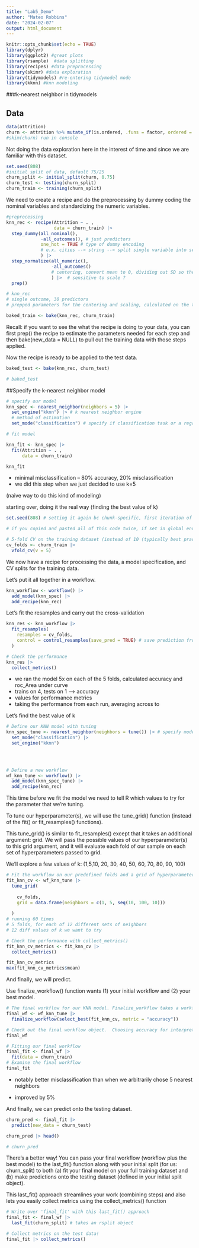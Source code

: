 ```yaml
---
title: "Lab5_Demo"
author: "Mateo Robbins"
date: "2024-02-07"
output: html_document
---
```


```r
knitr::opts_chunk$set(echo = TRUE)
library(dplyr)    
library(ggplot2) #great plots
library(rsample)  #data splitting 
library(recipes) #data preprocessing
library(skimr) #data exploration
library(tidymodels) #re-entering tidymodel mode
library(kknn) #knn modeling
```

###k-nearest neighbor in tidymodels

## Data

```r
data(attrition)
churn <- attrition %>% mutate_if(is.ordered, .funs = factor, ordered = F) 
#skim(churn) run in console
```

Not doing the data exploration here in the interest of time and since we are familiar with this dataset.

```r
set.seed(808)
#initial split of data, default 75/25
churn_split <- initial_split(churn, 0.75)
churn_test <- testing(churn_split)
churn_train <- training(churn_split)
```

We need to create a recipe and do the preprocessing by dummy coding the nominal variables and standardizing the numeric variables.

```r
#preprocessing
knn_rec <- recipe(Attrition ~ . ,
                  data = churn_train) |>
  step_dummy(all_nominal(),
             -all_outcomes(), # just predictors
             one_hot = TRUE # type of dummy encoding
             # e.x. cities --> string --> split single variable into set of features (one feature for each city, e.g., one column for chicago, get a 0 or 1 for each of those dimensions)
             ) |>
  step_normalize(all_numeric(), 
                 -all_outcomes()
                 # centering, convert mean to 0, dividing out SD so they're all put on a similar scale
                 ) |>  # sensitive to scale ?
  prep()

# knn_rec
# single outcome, 30 predictors
# prepped parameters for the centering and scaling, calculated on the training data 

baked_train <- bake(knn_rec, churn_train)

```

Recall: if you want to see the what the recipe is doing to your data, you can first prep() the recipe to estimate the parameters needed for each step and then bake(new_data = NULL) to pull out the training data with those steps applied.

Now the recipe is ready to be applied to the test data.

```r
baked_test <- bake(knn_rec, churn_test)

# baked_test
```

##Specify the k-nearest neighbor model

```r
# specify our model
knn_spec <- nearest_neighbor(neighbors = 5) |>
  set_engine("kknn") |> # k nearest neighbor engine
  # method of estimation
  set_mode("classification") # specify if classification task or a regression task


```

```r
# fit model 

knn_fit <- knn_spec |>
  fit(Attrition ~ . , 
      data = churn_train)

knn_fit
```

- minimal misclassification -- 80% accuracy, 20% misclassification
- we did this step when we just decided to use k=5

(naive way to do this kind of modeling)

starting over, doing it the real way (finding the best value of k)

```r
set.seed(808) # setting it again bc chunk-specific, first iteration of that set randomness, cv splitting data again, to achieve that same split, we need to set that seed again

# if you copied and pasted all of this code twice, if set in global enviro vs in chunk, iteration of that pseudo randomness is at a different position vs. if u set in chunk for each step 

# 5-fold CV on the training dataset (instead of 10 (typically best practice) for in-class demo)
cv_folds <- churn_train |>
  vfold_cv(v = 5)

```

We now have a recipe for processing the data, a model specification, and CV splits for the training data.

Let's put it all together in a workflow.

```r

knn_workflow <- workflow() |>
  add_model(knn_spec) |>
  add_recipe(knn_rec)


```
Let's fit the resamples and carry out the cross-validation
```r

knn_res <- knn_workflow |>
  fit_resamples(
    resamples = cv_folds,
    control = control_resamples(save_pred = TRUE) # save prediction from each fold
  )

```

```r
# Check the performance
knn_res |>
  collect_metrics()

```

- we ran the model 5x on each of the 5 folds, calculated accuracy and roc_Area under curve
- trains on 4, tests on 1 --> accuracy
- values for performance metrics
- taking the performance from each run, averaging across to 



Let's find the best value of k
```r
# Define our KNN model with tuning
knn_spec_tune <- nearest_neighbor(neighbors = tune()) |> # specify model again, rather than telling it we want u to use 5 neighbors, telling it we're going to tune the model to get the best value of that parameter (nn)
  set_mode("classification") |>
  set_engine("kknn")
  

  
```

```r
# Define a new workflow
wf_knn_tune <- workflow() |>
  add_model(knn_spec_tune) |>
  add_recipe(knn_rec)


```

This time before we fit the model we need to tell R which values to try for the parameter that we're tuning.

To tune our hyperparameter(s), we will use the tune_grid() function (instead of the fit() or fit_resamples() functions).

This tune_grid() is similar to fit_resamples() except that it takes an additional argument: grid. We will pass the possible values of our hyperparameter(s) to this grid argument, and it will evaluate each fold of our sample on each set of hyperparameters passed to grid.

We'll explore a few values of k: (1,5,10, 20, 30, 40, 50, 60, 70, 80, 90, 100)

```r
# Fit the workflow on our predefined folds and a grid of hyperparameters
fit_knn_cv <- wf_knn_tune |>
  tune_grid(
    
    cv_folds,
    grid = data.frame(neighbors = c(1, 5, seq(10, 100, 10)))
    
  )
# running 60 times
# 5 folds, for each of 12 different sets of neighbors
# 12 diff values of k we want to try

# Check the performance with collect_metrics()
fit_knn_cv_metrics <- fit_knn_cv |>
  collect_metrics()

fit_knn_cv_metrics
max(fit_knn_cv_metrics$mean)
```

And finally, we will predict.

Use finalize_workflow() function wants (1) your initial workflow and (2) your best model.

```r
# The final workflow for our KNN model. Finalize_workflow takes a workflow and a set of parameters.  In this case, that set is just the best value of k
final_wf <- wf_knn_tune |>
  finalize_workflow(select_best(fit_knn_cv, metric = "accuracy"))

# Check out the final workflow object.  Choosing accuracy for interpretability in this simple binary context
final_wf
```

```r
# Fitting our final workflow
final_fit <- final_wf |>
  fit(data = churn_train)
# Examine the final workflow
final_fit
```

- notably better misclassification than when we arbitrarily chose 5 nearest neighbors

- improved by 5%

And finally, we can predict onto the testing dataset.

```r

churn_pred <- final_fit |>
  predict(new_data = churn_test)

churn_pred |> head()

# churn_pred
```

There's a better way! You can pass your final workflow (workflow plus the best model) to the last_fit() function along with your initial split (for us: churn_split) to both (a) fit your final model on your full training dataset and (b) make predictions onto the testing dataset (defined in your initial split object).

This last_fit() approach streamlines your work (combining steps) and also lets you easily collect metrics using the collect_metrics() function

```r
# Write over 'final_fit' with this last_fit() approach
final_fit <- final_wf |>
  last_fit(churn_split) # takes an rsplit object

# Collect metrics on the test data!
final_fit |> collect_metrics() 
```
